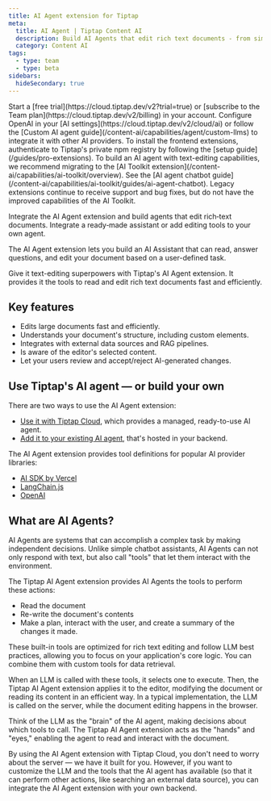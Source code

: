 ```yaml
---
title: AI Agent extension for Tiptap
meta:
  title: AI Agent | Tiptap Content AI
  description: Build AI Agents that edit rich text documents - from simple chatbot assistants to complex document editing workflows.
  category: Content AI
tags:
  - type: team
  - type: beta
sidebars:
  hideSecondary: true
---
```



<Requirements>
  <RequirementItem label="1. Activate trial or subscribe">
    Start a [free trial](https://cloud.tiptap.dev/v2?trial=true) or [subscribe to the Team
    plan](https://cloud.tiptap.dev/v2/billing) in your account.
  </RequirementItem>
  <RequirementItem label="2. Integrate an AI provider">
    Configure OpenAI in your [AI settings](https://cloud.tiptap.dev/v2/cloud/ai) or follow the
    [Custom AI agent guide](/content-ai/capabilities/agent/custom-llms) to integrate it with other
    AI providers.
  </RequirementItem>
  <RequirementItem label="3. Install from private registry">
    To install the frontend extensions, authenticate to Tiptap&apos;s private npm registry by
    following the [setup guide](/guides/pro-extensions).
  </RequirementItem>
</Requirements>

<Callout title="Legacy extension" variant="warning">
  To build an AI agent with text-editing capabilities, we recommend migrating to the [AI Toolkit
  extension](/content-ai/capabilities/ai-toolkit/overview). See the [AI agent chatbot
  guide](/content-ai/capabilities/ai-toolkit/guides/ai-agent-chatbot). Legacy extensions continue to
  receive support and bug fixes, but do not have the improved capabilities of the AI Toolkit.
</Callout>

Integrate the AI Agent extension and build agents that edit rich‑text documents. Integrate a ready‑made assistant or add editing tools to your own agent.

<CodeDemo
  isPro
  isLarge
  path="/Extensions/AiAgent"
  src="https://feature-beta-ai-extensions--tiptap-pro.netlify.app/preview/Extensions/AiAgent"
/>

The AI Agent extension lets you build an AI Assistant that can read, answer questions, and edit your document based on a user-defined task.

<Callout title="Already have an AI agent?" variant="info">
  Give it text-editing superpowers with Tiptap&apos;s AI Agent extension. It provides it the tools
  to read and edit rich text documents fast and efficiently.
</Callout>

## Key features

- Edits large documents fast and efficiently.
- Understands your document's structure, including custom elements.
- Integrates with external data sources and RAG pipelines.
- Is aware of the editor's selected content.
- Let your users review and accept/reject AI-generated changes.

## Use Tiptap's AI agent — or build your own

There are two ways to use the AI Agent extension:

- [Use it with Tiptap Cloud](/content-ai/capabilities/agent/use-with-content-ai-cloud), which provides a managed, ready-to-use AI agent.
- [Add it to your existing AI agent](/content-ai/capabilities/agent/custom-llms), that's hosted in your backend.

The AI Agent extension provides tool definitions for popular AI provider libraries:

- [AI SDK by Vercel](/content-ai/capabilities/ai-toolkit/tools/ai-sdk)
- [LangChain.js](/content-ai/capabilities/ai-toolkit/tools/langchain-js)
- [OpenAI](/content-ai/capabilities/ai-toolkit/tools/openai-responses)

## What are AI Agents?

AI Agents are systems that can accomplish a complex task by making independent decisions. Unlike simple chatbot assistants, AI Agents can not only respond with text, but also call "tools" that let them interact with the environment.

The Tiptap AI Agent extension provides AI Agents the tools to perform these actions:

- Read the document
- Re-write the document's contents
- Make a plan, interact with the user, and create a summary of the changes it made.

These built-in tools are optimized for rich text editing and follow LLM best practices, allowing you to focus on your application's core logic. You can combine them with custom tools for data retrieval.

When an LLM is called with these tools, it selects one to execute. Then, the Tiptap AI Agent extension applies it to the editor, modifying the document or reading its content in an efficient way. In a typical implementation, the LLM is called on the server, while the document editing happens in the browser.

Think of the LLM as the "brain" of the AI agent, making decisions about which tools to call. The Tiptap AI Agent extension acts as the "hands" and "eyes," enabling the agent to read and interact with the document.

By using the AI Agent extension with Tiptap Cloud, you don't need to worry about the server — we have it built for you. However, if you want to customize the LLM and the tools that the AI agent has available (so that it can perform other actions, like searching an external data source), you can integrate the AI Agent extension with your own backend.

<EnterpriseCalloutAuto variant="ai-agent" renderMode="inline" />
